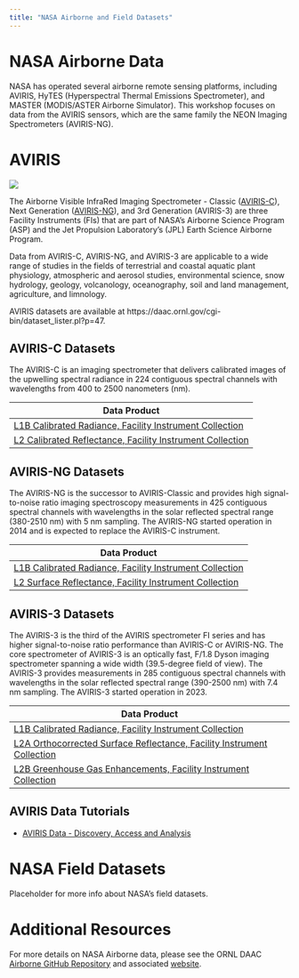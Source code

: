 ```yaml
---
title: "NASA Airborne and Field Datasets"
---
```


# NASA Airborne Data

NASA has operated several airborne remote sensing platforms, including AVIRIS, HyTES (Hyperspectral Thermal Emissions Spectrometer), and MASTER (MODIS/ASTER Airborne Simulator). This workshop focuses on data from the AVIRIS sensors, which are the same family the NEON Imaging Spectrometers (AVIRIS-NG).

# AVIRIS
![](../img/aviris.png)

The Airborne Visible InfraRed Imaging Spectrometer - Classic ([AVIRIS-C](https://aviris.jpl.nasa.gov/)), Next Generation ([AVIRIS-NG](https://avirisng.jpl.nasa.gov/)), and 3rd Generation (AVIRIS-3) are three Facility Instruments (FIs) that are part of NASA's Airborne Science Program (ASP) and the Jet Propulsion Laboratory's (JPL) Earth Science Airborne Program. 

Data from AVIRIS-C, AVIRIS-NG, and AVIRIS-3 are applicable to a wide range of studies in the fields of terrestrial and coastal aquatic plant physiology, atmospheric and aerosol studies, environmental science, snow hydrology, geology, volcanology, oceanography, soil and land management, agriculture, and limnology.

AVIRIS datasets are available at https://daac.ornl.gov/cgi-bin/dataset_lister.pl?p=47.

## AVIRIS-C Datasets
The AVIRIS-C is an imaging spectrometer that delivers calibrated images of the upwelling spectral radiance in 224 contiguous spectral channels with wavelengths from 400 to 2500 nanometers (nm). 

| Data Product |
| --- |
| [L1B Calibrated Radiance, Facility Instrument Collection](https://doi.org/10.3334/ORNLDAAC/2155) |
| [L2 Calibrated Reflectance, Facility Instrument Collection](https://doi.org/10.3334/ORNLDAAC/2154) |

## AVIRIS-NG Datasets
The AVIRIS-NG is the successor to AVIRIS-Classic and provides high signal-to-noise ratio imaging spectroscopy measurements in 425 contiguous spectral channels with wavelengths in the solar reflected spectral range (380-2510 nm) with 5 nm sampling. The AVIRIS-NG started operation in 2014 and is expected to replace the AVIRIS-C instrument. 

| Data Product |
| --- |
| [L1B Calibrated Radiance, Facility Instrument Collection](https://doi.org/10.3334/ORNLDAAC/2095) |
| [L2 Surface Reflectance, Facility Instrument Collection](https://doi.org/10.3334/ORNLDAAC/2110) |

## AVIRIS-3 Datasets
The AVIRIS-3 is the third of the AVIRIS spectrometer FI series and has higher signal-to-noise ratio performance than AVIRIS-C or AVIRIS-NG. The core spectrometer of AVIRIS-3 is an optically fast, F/1.8 Dyson imaging spectrometer spanning a wide width (39.5-degree field of view). The AVIRIS-3 provides measurements in 285 contiguous spectral channels with wavelengths in the solar reflected spectral range (390-2500 nm) with 7.4 nm sampling. The AVIRIS-3 started operation in 2023. 

| Data Product |
| --- |
| [L1B Calibrated Radiance, Facility Instrument Collection](https://doi.org/10.3334/ORNLDAAC/2356) |
| [L2A Orthocorrected Surface Reflectance, Facility Instrument Collection](https://doi.org/10.3334/ORNLDAAC/2357) |
| [L2B Greenhouse Gas Enhancements, Facility Instrument Collection](https://doi.org/10.3334/ORNLDAAC/2358) |


## AVIRIS Data Tutorials
- [AVIRIS Data - Discovery, Access and Analysis](https://github.com/ornldaac/airborne/blob/main/events/2025-SBG/notebooks/AVIRIS-NG_L3_BioSCape.ipynb)

# NASA Field Datasets

Placeholder for more info about NASA's field datasets.

# Additional Resources

For more details on NASA Airborne data, please see the ORNL DAAC [Airborne GitHub Repository](https://github.com/ornldaac/airborne) and associated [website](https://ornldaac.github.io/airborne/README.html).